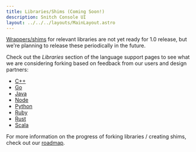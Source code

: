 ```yaml
---
title: Libraries/Shims (Coming Soon!)
description: Snitch Console UI
layout: ../../../layouts/MainLayout.astro
---
```


[Wrappers/shims](/en/resources-support/glossary) for relevant libraries are not 
yet ready for 1.0 release, but we're planning to release these periodically in 
the future.

Check out the *Libraries* section of the language support pages to see 
what we are considering forking based on feedback from our users and design 
partners:

- [C++](/en/language-support/c++)
- [Go](/en/language-support/go)
- [Java](/en/language-support/java)
- [Node](/en/language-support/node)
- [Python](/en/language-support/python)
- [Ruby](/en/language-support/ruby)
- [Rust](/en/language-support/rust)
- [Scala](/en/language-support/scala)


For more information on the progress of forking libraries / creating shims, 
check out our [roadmap](/en/resources-support/roadmap).
